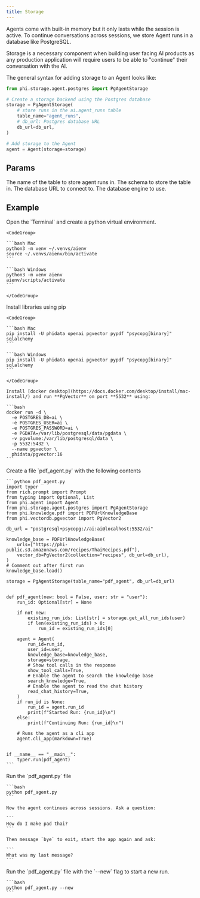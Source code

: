 ```yaml
---
title: Storage
---
```


Agents come with built-in memory but it only lasts while the session is active. To continue conversations across sessions, we store Agent runs in a database like PostgreSQL.

Storage is a necessary component when building user facing AI products as any production application will require users to be able to "continue" their conversation with the AI.

The general syntax for adding storage to an Agent looks like:

```python storage.py
from phi.storage.agent.postgres import PgAgentStorage

# Create a storage backend using the Postgres database
storage = PgAgentStorage(
    # store runs in the ai.agent_runs table
    table_name="agent_runs",
    # db_url: Postgres database URL
    db_url=db_url,
)

# Add storage to the Agent
agent = Agent(storage=storage)
```

## Params

<ResponseField name="table_name" type="str">
  The name of the table to store agent runs in.
</ResponseField>
<ResponseField name="schema" type="str" default="ai">
  The schema to store the table in.
</ResponseField>
<ResponseField name="db_url" type="str">
  The database URL to connect to.
</ResponseField>
<ResponseField name="db_engine" type="Engine">
  The database engine to use.
</ResponseField>

## Example

<Steps>
  <Step title="Create a virtual environment">
    Open the `Terminal` and create a python virtual environment.

    <CodeGroup>

    ```bash Mac
    python3 -m venv ~/.venvs/aienv
    source ~/.venvs/aienv/bin/activate
    ```

    ```bash Windows
    python3 -m venv aienv
    aienv/scripts/activate
    ```

    </CodeGroup>

  </Step>
  <Step title="Install libraries">
    Install libraries using pip

    <CodeGroup>

    ```bash Mac
    pip install -U phidata openai pgvector pypdf "psycopg[binary]" sqlalchemy
    ```

    ```bash Windows
    pip install -U phidata openai pgvector pypdf "psycopg[binary]" sqlalchemy
    ```

    </CodeGroup>

  </Step>
  <Step title="Run PgVector">

    Install [docker desktop](https://docs.docker.com/desktop/install/mac-install/) and run **PgVector** on port **5532** using:

    ```bash
    docker run -d \
      -e POSTGRES_DB=ai \
      -e POSTGRES_USER=ai \
      -e POSTGRES_PASSWORD=ai \
      -e PGDATA=/var/lib/postgresql/data/pgdata \
      -v pgvolume:/var/lib/postgresql/data \
      -p 5532:5432 \
      --name pgvector \
      phidata/pgvector:16
    ```

  </Step>
  <Step title="Create an Agent with Storage">
    Create a file `pdf_agent.py` with the following contents

    ```python pdf_agent.py
    import typer
    from rich.prompt import Prompt
    from typing import Optional, List
    from phi.agent import Agent
    from phi.storage.agent.postgres import PgAgentStorage
    from phi.knowledge.pdf import PDFUrlKnowledgeBase
    from phi.vectordb.pgvector import PgVector2

    db_url = "postgresql+psycopg://ai:ai@localhost:5532/ai"

    knowledge_base = PDFUrlKnowledgeBase(
        urls=["https://phi-public.s3.amazonaws.com/recipes/ThaiRecipes.pdf"],
        vector_db=PgVector2(collection="recipes", db_url=db_url),
    )
    # Comment out after first run
    knowledge_base.load()

    storage = PgAgentStorage(table_name="pdf_agent", db_url=db_url)


    def pdf_agent(new: bool = False, user: str = "user"):
        run_id: Optional[str] = None

        if not new:
            existing_run_ids: List[str] = storage.get_all_run_ids(user)
            if len(existing_run_ids) > 0:
                run_id = existing_run_ids[0]

        agent = Agent(
            run_id=run_id,
            user_id=user,
            knowledge_base=knowledge_base,
            storage=storage,
            # Show tool calls in the response
            show_tool_calls=True,
            # Enable the agent to search the knowledge base
            search_knowledge=True,
            # Enable the agent to read the chat history
            read_chat_history=True,
        )
        if run_id is None:
            run_id = agent.run_id
            print(f"Started Run: {run_id}\n")
        else:
            print(f"Continuing Run: {run_id}\n")

        # Runs the agent as a cli app
        agent.cli_app(markdown=True)


    if __name__ == "__main__":
        typer.run(pdf_agent)
    ```
  </Step>
  <Step title="Run the agent">
    Run the `pdf_agent.py` file

    ```bash
    python pdf_agent.py
    ```

    Now the agent continues across sessions. Ask a question:

    ```
    How do I make pad thai?
    ```

    Then message `bye` to exit, start the app again and ask:

    ```
    What was my last message?
    ```

  </Step>
  <Step title="Start a new run">
    Run the `pdf_agent.py` file with the `--new` flag to start a new run.

    ```bash
    python pdf_agent.py --new
    ```

  </Step>
</Steps>
